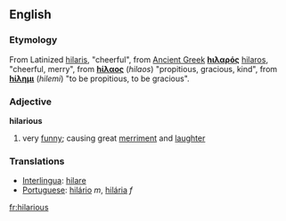 ==English==
===Etymology===
From Latinized {{Gr.}} [[hilaris]], "cheerful", from [[Ancient Greek]] 
'''[[hιλαρός]]''' [[hilaros]], "cheerful, merry", from '''[[hίλαος]]''' (''hilaos'') "propitious, gracious, kind", from '''[[hίλημι]]''' (''hilemi'') "to be  propitious, to be gracious".

===Adjective===
'''hilarious'''
# very [[funny]]; causing great [[merriment]] and [[laughter]]

===Translations===
*[[Interlingua]]: [[hilare]]
*[[Portuguese]]: [[hilário]] ''m'', [[hilária]] ''f''
[[fr:hilarious]]